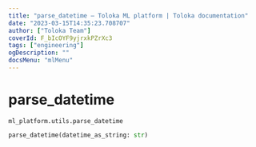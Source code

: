 ```yaml
---
title: "parse_datetime — Toloka ML platform | Toloka documentation"
date: "2023-03-15T14:35:23.708707"
author: ["Toloka Team"]
coverId: F_bIcOYF9yjrxkPZrXc3
tags: ["engineering"]
ogDescription: ""
docsMenu: "mlMenu"
---
```


# parse_datetime

`ml_platform.utils.parse_datetime`

```python
parse_datetime(datetime_as_string: str)
```